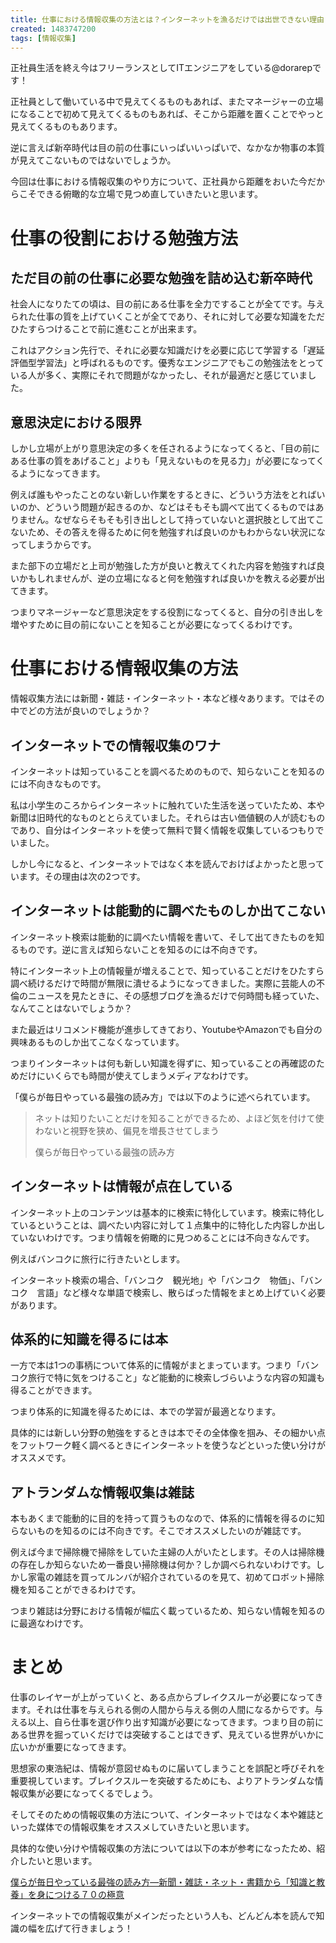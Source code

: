 ```yaml
---
title: 仕事における情報収集の方法とは？インターネットを漁るだけでは出世できない理由
created: 1483747200
tags: [情報収集]
---
```


正社員生活を終え今はフリーランスとしてITエンジニアをしている@dorarepです！

正社員として働いている中で見えてくるものもあれば、またマネージャーの立場になることで初めて見えてくるものもあれば、そこから距離を置くことでやっと見えてくるものもあります。

逆に言えば新卒時代は目の前の仕事にいっぱいいっぱいで、なかなか物事の本質が見えてこないものではないでしょうか。

今回は仕事における情報収集のやり方について、正社員から距離をおいた今だからこそできる俯瞰的な立場で見つめ直していきたいと思います。

# 仕事の役割における勉強方法
## ただ目の前の仕事に必要な勉強を詰め込む新卒時代
社会人になりたての頃は、目の前にある仕事を全力ですることが全てです。与えられた仕事の質を上げていくことが全てであり、それに対して必要な知識をただひたすらつけることで前に進むことが出来ます。

これはアクション先行で、それに必要な知識だけを必要に応じて学習する「遅延評価型学習法」と呼ばれるものです。優秀なエンジニアでもこの勉強法をとっている人が多く、実際にそれで問題がなかったし、それが最適だと感じていました。

## 意思決定における限界
しかし立場が上がり意思決定の多くを任されるようになってくると、「目の前にある仕事の質をあげること」よりも「見えないものを見る力」が必要になってくるようになってきます。

例えば誰もやったことのない新しい作業をするときに、どういう方法をとればいいのか、どういう問題が起きるのか、などはそもそも調べて出てくるものではありません。なぜならそもそも引き出しとして持っていないと選択肢として出てこないため、その答えを得るために何を勉強すれば良いのかもわからない状況になってしまうからです。

また部下の立場だと上司が勉強した方が良いと教えてくれた内容を勉強すれば良いかもしれませんが、逆の立場になると何を勉強すれば良いかを教える必要が出てきます。

つまりマネージャーなど意思決定をする役割になってくると、自分の引き出しを増やすために目の前にないことを知ることが必要になってくるわけです。

# 仕事における情報収集の方法
情報収集方法には新聞・雑誌・インターネット・本など様々あります。ではその中でどの方法が良いのでしょうか？

## インターネットでの情報収集のワナ
インターネットは知っていることを調べるためのもので、知らないことを知るのには不向きなものです。

私は小学生のころからインターネットに触れていた生活を送っていたため、本や新聞は旧時代的なものととらえていました。それらは古い価値観の人が読むものであり、自分はインターネットを使って無料で賢く情報を収集しているつもりでいました。

しかし今になると、インターネットではなく本を読んでおけばよかったと思っています。その理由は次の2つです。

## インターネットは能動的に調べたものしか出てこない
インターネット検索は能動的に調べたい情報を書いて、そして出てきたものを知るものです。逆に言えば知らないことを知るのには不向きです。

特にインターネット上の情報量が増えることで、知っていることだけをひたすら調べ続けるだけで時間が無限に潰せるようになってきました。実際に芸能人の不倫のニュースを見たときに、その感想ブログを漁るだけで何時間も経っていた、なんてことはないでしょうか？

また最近はリコメンド機能が進歩してきており、YoutubeやAmazonでも自分の興味あるものしか出てこなくなっています。

つまりインターネットは何も新しい知識を得ずに、知っていることの再確認のためだけにいくらでも時間が使えてしまうメディアなわけです。

「僕らが毎日やっている最強の読み方」では以下のように述べられています。

> ネットは知りたいことだけを知ることができるため、よほど気を付けて使わないと視野を狭め、偏見を増長させてしまう
>
> 僕らが毎日やっている最強の読み方

## インターネットは情報が点在している
インターネット上のコンテンツは基本的に検索に特化しています。検索に特化しているということは、調べたい内容に対して１点集中的に特化した内容しか出していないわけです。つまり情報を俯瞰的に見つめることには不向きなんです。

例えばバンコクに旅行に行きたいとします。

インターネット検索の場合、「バンコク　観光地」や「バンコク　物価」、「バンコク　言語」など様々な単語で検索し、散らばった情報をまとめ上げていく必要があります。

## 体系的に知識を得るには本
一方で本は1つの事柄について体系的に情報がまとまっています。つまり「バンコク旅行で特に気をつけること」など能動的に検索しづらいような内容の知識も得ることができます。

つまり体系的に知識を得るためには、本での学習が最適となります。

具体的には新しい分野の勉強をするときは本でその全体像を掴み、その細かい点をフットワーク軽く調べるときにインターネットを使うなどといった使い分けがオススメです。

## アトランダムな情報収集は雑誌
本もあくまで能動的に目的を持って買うものなので、体系的に情報を得るのに知らないものを知るのには不向きです。そこでオススメしたいのが雑誌です。

例えば今まで掃除機で掃除をしていた主婦の人がいたとします。その人は掃除機の存在しか知らないため一番良い掃除機は何か？しか調べられないわけです。しかし家電の雑誌を買ってルンバが紹介されているのを見て、初めてロボット掃除機を知ることができるわけです。

つまり雑誌は分野における情報が幅広く載っているため、知らない情報を知るのに最適なわけです。

# まとめ
仕事のレイヤーが上がっていくと、ある点からブレイクスルーが必要になってきます。それは仕事を与えられる側の人間から与える側の人間になるからです。与える以上、自ら仕事を選び作り出す知識が必要になってきます。つまり目の前にある世界を掘っていくだけでは突破することはできず、見えている世界がいかに広いかが重要になってきます。

思想家の東浩紀は、情報が意図せぬものに届いてしまうことを誤配と呼びそれを重要視しています。ブレイクスルーを突破するためにも、よりアトランダムな情報収集が必要になってくるでしょう。

そしてそのための情報収集の方法について、インターネットではなく本や雑誌といった媒体での情報収集をオススメしていきたいと思います。

具体的な使い分けや情報収集の方法については以下の本が参考になったため、紹介したいと思います。

[僕らが毎日やっている最強の読み方―新聞・雑誌・ネット・書籍から「知識と教養」を身につける７０の極意](https://amzn.to/30depzr)

インターネットでの情報収集がメインだったという人も、どんどん本を読んで知識の幅を広げて行きましょう！
